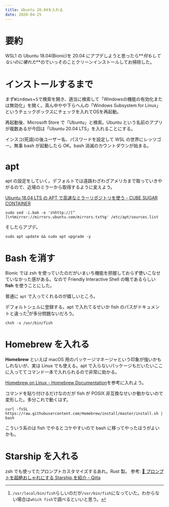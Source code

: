 ```yaml
---
title: Ubuntu 20.04を入れる
date: 2020-04-25
---
```


# 要約

WSL1 の Ubuntu 18.04(Bionic)を 20.04 にアプデしようと思ったら**_何もしてないのに壊れた_**のでいっそのことクリーンインストールしてお掃除した。

# インストールするまで

まず<kbd>Windows</kbd>+<kbd>S</kbd>で検索を開き、適当に検索して「Windowsの機能の有効化または無効化」を開く。真ん中やや下らへんの「Windows
Subsystem for Linux」というチェックボックスにチェックを入れてOSを再起動。

再起動後、Microsoft Store で「Ubuntu」と検索。Ubuntu という名前のアプリが複数あるが今回は「Ubuntu 20.04 LTS」を入れることにする。

インスコ(死語)の後ユーザー名、パスワードを設定して WSL の世界にレッツゴー。無事 bash が起動したら OK。bash 消滅のカウントダウンが始まる。

# apt

apt の設定をしていく。デフォルトでは遠路わざわざアメリカまで取っていきやがるので、近場のミラーから取得するように変えよう。

[Ubuntu 18.04 LTS の APT で高速なミラーリポジトリを使う - CUBE SUGAR CONTAINER](https://blog.amedama.jp/entry/2019/09/11/234050)

```
sudo sed -i.bak -e 's%http://[^ ]\+%mirror://mirrors.ubuntu.com/mirrors.txt%g' /etc/apt/sources.list
```

そしたらアプデ。

```
sudo apt update && sudo apt upgrade -y
```

# Bash を消す

Bionic では zsh を使っていたのだがいまいち機能を把握しておらず使いこなせていなかった感がある。なので Friendly Interactive Shell の略であるらしい **fish** を使うことにした。

普通に `apt` で入ってくれるのが嬉しいところ。

デフォルトシェルに登録する。apt で入れてるせいか fish のパスがドキュメントと違った[^fish-path]が多分問題ないだろう。

[^fish-path]: `/usr/local/bin/fish`らしいのだが`/usr/bin/fish`になっていた。わからない場合は`which fish`で調べるといいと思う。

```
chsh -s /usr/bin/fish
```

# Homebrew を入れる

**Homebrew** といえば macOS 用のパッケージマネージャという印象が強いかもしれないが、実は Linux でも使える。apt で入らないパッケージもだいたいここに入っててコマンド一本で入れられるので非常に助かる。

[Homebrew on Linux - Homebrew Documentation](https://docs.brew.sh/Homebrew-on-Linux)を参考に入れよう。

コマンドを貼り付けるだけなのだが fish が POSIX 非互換なせいか動かないので変形した。多分これで動くはず。

```
curl -fsSL https://raw.githubusercontent.com/Homebrew/install/master/install.sh | bash
```

こういう系のは fish でやるとコケやすいので bash に移ってやったほうがよいかも。

# Starship を入れる

zsh でも使ってたプロンプトカスタマイズするあれ。Rust 製。
参考: [🚀 プロンプトを超絶おしゃれにする Starship を紹介 - Qiita](https://qiita.com/unhappychoice/items/3b774310d95e2124eb77)
